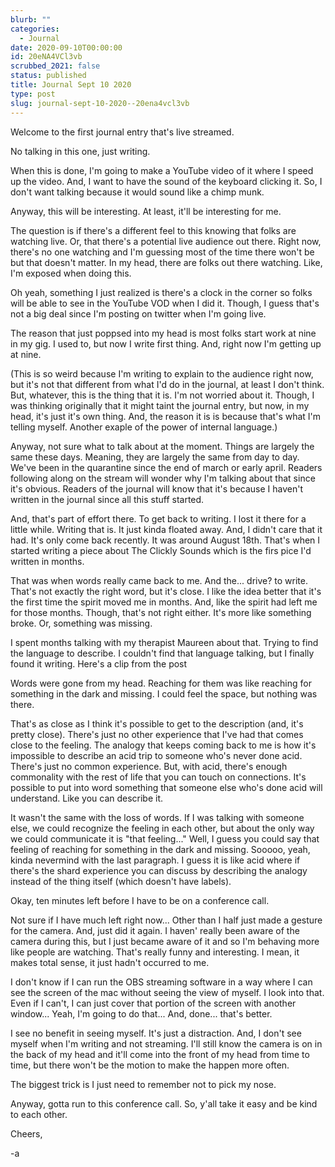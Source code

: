 ```yaml
---
blurb: ""
categories:
  - Journal
date: 2020-09-10T00:00:00
id: 20eNA4VCl3vb
scrubbed_2021: false
status: published
title: Journal Sept 10 2020
type: post
slug: journal-sept-10-2020--20ena4vcl3vb
---
```


Welcome to the first journal entry that's live streamed.

No talking in this one, just writing.

When this is done, I'm going to make a YouTube video of it where I speed up the video. And, I want to have the sound of the keyboard clicking it. So, I don't want talking because it would sound like a chimp munk.

Anyway, this will be interesting. At least, it'll be interesting for me.

The question is if there's a different feel to this knowing that folks are watching live. Or, that there's a potential live audience out there. Right now, there's no one watching and I'm guessing most of the time there won't be but that doesn't matter. In my head, there are folks out there watching. Like, I'm exposed when doing this.

Oh yeah, something I just realized is there's a clock in the corner so folks will be able to see in the YouTube VOD when I did it. Though, I guess that's not a big deal since I'm posting on twitter when I'm going live.

The reason that just poppsed into my head is most folks start work at nine in my gig. I used to, but now I write first thing. And, right now I'm getting up at nine.

(This is so weird because I'm writing to explain to the audience right now, but it's not that different from what I'd do in the journal, at least I don't think. But, whatever, this is the thing that it is. I'm not worried about it. Though, I was thinking originally that it might taint the journal entry, but now, in my head, it's just it's own thing. And, the reason it is is because that's what I'm telling myself. Another exaple of the power of internal language.)

Anyway, not sure what to talk about at the moment. Things are largely the same these days. Meaning, they are largely the same from day to day. We've been in the quarantine since the end of march or early april. Readers following along on the stream will wonder why I'm talking about that since it's obvious. Readers of the journal will know that it's because I haven't written in the journal since all this stuff started.

And, that's part of effort there. To get back to writing. I lost it there for a little while. Writing that is. It just kinda floated away. And, I didn't care that it had. It's only come back recently. It was around August 18th. That's when I started writing a piece about The Clickly Sounds which is the firs pice I'd written in months.

That was when words really came back to me. And the... drive? to write. That's not exactly the right word, but it's close. I like the idea better that it's the first time the spirit moved me in months. And, like the spirit had left me for those months. Though, that's not right either. It's more like something broke. Or, something was missing.

I spent months talking with my therapist Maureen about that. Trying to find the language to describe. I couldn't find that language talking, but I finally found it writing. Here's a clip from the post

Words were gone from my head. Reaching for them was like reaching for something in the dark and missing. I could feel the space, but nothing was there.

That's as close as I think it's possible to get to the description (and, it's pretty close). There's just no other experience that I've had that comes close to the feeling. The analogy that keeps coming back to me is how it's impossible to describe an acid trip to someone who's never done acid. There's just no common experience. But, with acid, there's enough commonality with the rest of life that you can touch on connections. It's possible to put into word something that someone else who's done acid will understand. Like you can describe it.

It wasn't the same with the loss of words. If I was talking with someone else, we could recognize the feeling in each other, but about the only way we could communicate it is "that feeling..." Well, I guess you could say that feeling of reaching for something in the dark and missing. Sooooo, yeah, kinda nevermind with the last paragraph. I guess it is like acid where if there's the shard experience you can discuss by describing the analogy instead of the thing itself (which doesn't have labels).

Okay, ten minutes left before I have to be on a conference call.

Not sure if I have much left right now... Other than I half just made a gesture for the camera. And, just did it again. I haven' really been aware of the camera during this, but I just became aware of it and so I'm behaving more like people are watching. That's really funny and interesting. I mean, it makes total sense, it just hadn't occurred to me.

I don't know if I can run the OBS streaming software in a way where I can see the screen of the mac without seeing the view of myself. I look into that. Even if I can't, I can just cover that portion of the screen with another window... Yeah, I'm going to do that... And, done... that's better.

I see no benefit in seeing myself. It's just a distraction. And, I don't see myself when I'm writing and not streaming. I'll still know the camera is on in the back of my head and it'll come into the front of my head from time to time, but there won't be the motion to make the happen more often.

The biggest trick is I just need to remember not to pick my nose.

Anyway, gotta run to this conference call. So, y'all take it easy and be kind to each other.

Cheers,

-a